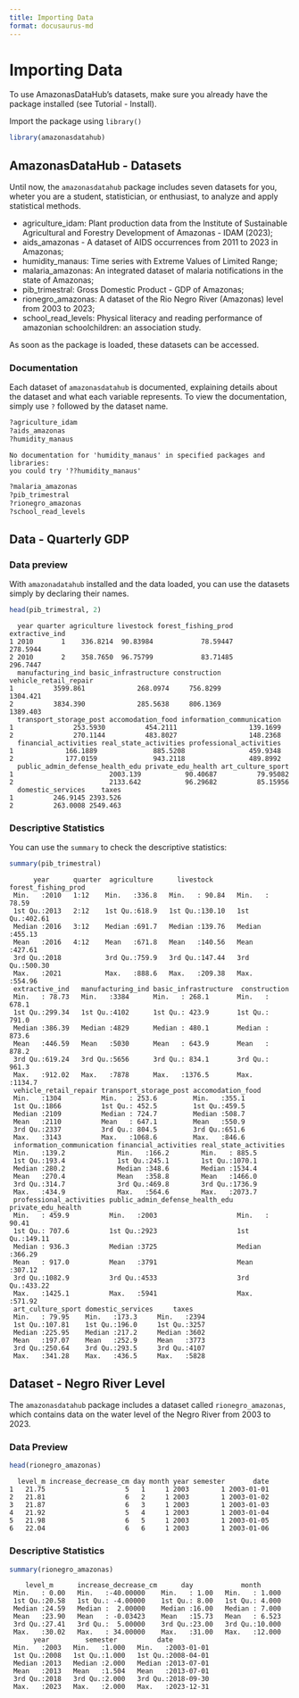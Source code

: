 ```yaml
---
title: Importing Data
format: docusaurus-md
---
```





# Importing Data

To use AmazonasDataHub’s datasets, make sure you already have the
package installed (see Tutorial - Install).

Import the package using `library()`

```r
library(amazonasdatahub)
```

## AmazonasDataHub - Datasets

Until now, the `amazonasdatahub` package includes seven datasets for
you, wheter you are a student, statistician, or enthusiast, to analyze
and apply statistical methods.

-   agriculture_idam: Plant production data from the Institute of
    Sustainable Agricultural and Forestry Development of Amazonas - IDAM
    (2023);
-   aids_amazonas - A dataset of AIDS occurrences from 2011 to 2023 in
    Amazonas;
-   humidity_manaus: Time series with Extreme Values of Limited Range;
-   malaria_amazonas: An integrated dataset of malaria notifications in
    the state of Amazonas;
-   pib_trimestral: Gross Domestic Product - GDP of Amazonas;
-   rionegro_amazonas: A dataset of the Rio Negro River (Amazonas) level
    from 2003 to 2023;
-   school_read_levels: Physical literacy and reading performance of
    amazonian schoolchildren: an association study.

As soon as the package is loaded, these datasets can be accessed.

### Documentation

Each dataset of `amazonasdatahub` is documented, explaining details
about the dataset and what each variable represents. To view the
documentation, simply use `?` followed by the dataset name.

```r
?agriculture_idam
?aids_amazonas
?humidity_manaus
```

``` text
No documentation for 'humidity_manaus' in specified packages and libraries:
you could try '??humidity_manaus'
```

```r
?malaria_amazonas
?pib_trimestral
?rionegro_amazonas
?school_read_levels
```

## Data - Quarterly GDP

### Data preview

With `amazonadatahub` installed and the data loaded, you can use the
datasets simply by declaring their names.

```r
head(pib_trimestral, 2)
```

``` text
  year quarter agriculture livestock forest_fishing_prod extractive_ind
1 2010       1    336.8214  90.83984            78.59447       278.5944
2 2010       2    358.7650  96.75799            83.71485       296.7447
  manufacturing_ind basic_infrastructure construction vehicle_retail_repair
1          3599.861             268.0974     756.8299              1304.421
2          3834.390             285.5638     806.1369              1389.403
  transport_storage_post accomodation_food information_communication
1               253.5930          454.2111                  139.1699
2               270.1144          483.8027                  148.2368
  financial_activities real_state_activities professional_activities
1             166.1889              885.5208                459.9348
2             177.0159              943.2118                489.8992
  public_admin_defense_health_edu private_edu_health art_culture_sport
1                        2003.139           90.40687          79.95082
2                        2133.642           96.29682          85.15956
  domestic_services    taxes
1          246.9145 2393.526
2          263.0008 2549.463
```

### Descriptive Statistics

You can use the `summary` to check the descriptive statistics:

```r
summary(pib_trimestral)
```

``` text
      year      quarter  agriculture      livestock      forest_fishing_prod
 Min.   :2010   1:12    Min.   :336.8   Min.   : 90.84   Min.   : 78.59     
 1st Qu.:2013   2:12    1st Qu.:618.9   1st Qu.:130.10   1st Qu.:402.61     
 Median :2016   3:12    Median :691.7   Median :139.76   Median :455.13     
 Mean   :2016   4:12    Mean   :671.8   Mean   :140.56   Mean   :427.61     
 3rd Qu.:2018           3rd Qu.:759.9   3rd Qu.:147.44   3rd Qu.:500.30     
 Max.   :2021           Max.   :888.6   Max.   :209.38   Max.   :554.96     
 extractive_ind   manufacturing_ind basic_infrastructure  construction   
 Min.   : 78.73   Min.   :3384      Min.   : 268.1       Min.   : 678.1  
 1st Qu.:299.34   1st Qu.:4102      1st Qu.: 423.9       1st Qu.: 791.0  
 Median :386.39   Median :4829      Median : 480.1       Median : 873.6  
 Mean   :446.59   Mean   :5030      Mean   : 643.9       Mean   : 878.2  
 3rd Qu.:619.24   3rd Qu.:5656      3rd Qu.: 834.1       3rd Qu.: 961.3  
 Max.   :912.02   Max.   :7878      Max.   :1376.5       Max.   :1134.7  
 vehicle_retail_repair transport_storage_post accomodation_food
 Min.   :1304          Min.   : 253.6         Min.   :355.1    
 1st Qu.:1866          1st Qu.: 452.5         1st Qu.:459.5    
 Median :2109          Median : 724.7         Median :508.7    
 Mean   :2110          Mean   : 647.1         Mean   :550.9    
 3rd Qu.:2337          3rd Qu.: 804.5         3rd Qu.:651.6    
 Max.   :3143          Max.   :1068.6         Max.   :846.6    
 information_communication financial_activities real_state_activities
 Min.   :139.2             Min.   :166.2        Min.   : 885.5       
 1st Qu.:193.4             1st Qu.:245.1        1st Qu.:1070.1       
 Median :280.2             Median :348.6        Median :1534.4       
 Mean   :270.4             Mean   :358.8        Mean   :1466.0       
 3rd Qu.:314.7             3rd Qu.:469.8        3rd Qu.:1736.9       
 Max.   :434.9             Max.   :564.6        Max.   :2073.7       
 professional_activities public_admin_defense_health_edu private_edu_health
 Min.   : 459.9          Min.   :2003                    Min.   : 90.41    
 1st Qu.: 707.6          1st Qu.:2923                    1st Qu.:149.11    
 Median : 936.3          Median :3725                    Median :366.29    
 Mean   : 917.0          Mean   :3791                    Mean   :307.12    
 3rd Qu.:1082.9          3rd Qu.:4533                    3rd Qu.:433.22    
 Max.   :1425.1          Max.   :5941                    Max.   :571.92    
 art_culture_sport domestic_services     taxes     
 Min.   : 79.95    Min.   :173.3     Min.   :2394  
 1st Qu.:107.81    1st Qu.:196.0     1st Qu.:3257  
 Median :225.95    Median :217.2     Median :3602  
 Mean   :197.07    Mean   :252.9     Mean   :3773  
 3rd Qu.:250.64    3rd Qu.:293.5     3rd Qu.:4107  
 Max.   :341.28    Max.   :436.5     Max.   :5828  
```

## Dataset - Negro River Level

The `amazonasdatahub` package includes a dataset called
`rionegro_amazonas`, which contains data on the water level of the Negro
River from 2003 to 2023.

### Data Preview

```r
head(rionegro_amazonas)
```

``` text
  level_m increase_decrease_cm day month year semester       date
1   21.75                    5   1     1 2003        1 2003-01-01
2   21.81                    6   2     1 2003        1 2003-01-02
3   21.87                    6   3     1 2003        1 2003-01-03
4   21.92                    5   4     1 2003        1 2003-01-04
5   21.98                    6   5     1 2003        1 2003-01-05
6   22.04                    6   6     1 2003        1 2003-01-06
```

### Descriptive Statistics

```r
summary(rionegro_amazonas)
```

``` text
    level_m      increase_decrease_cm      day            month       
 Min.   : 0.00   Min.   :-40.00000    Min.   : 1.00   Min.   : 1.000  
 1st Qu.:20.58   1st Qu.: -4.00000    1st Qu.: 8.00   1st Qu.: 4.000  
 Median :24.59   Median :  2.00000    Median :16.00   Median : 7.000  
 Mean   :23.90   Mean   : -0.03423    Mean   :15.73   Mean   : 6.523  
 3rd Qu.:27.41   3rd Qu.:  5.00000    3rd Qu.:23.00   3rd Qu.:10.000  
 Max.   :30.02   Max.   : 34.00000    Max.   :31.00   Max.   :12.000  
      year         semester          date           
 Min.   :2003   Min.   :1.000   Min.   :2003-01-01  
 1st Qu.:2008   1st Qu.:1.000   1st Qu.:2008-04-01  
 Median :2013   Median :2.000   Median :2013-07-01  
 Mean   :2013   Mean   :1.504   Mean   :2013-07-01  
 3rd Qu.:2018   3rd Qu.:2.000   3rd Qu.:2018-09-30  
 Max.   :2023   Max.   :2.000   Max.   :2023-12-31  
```
